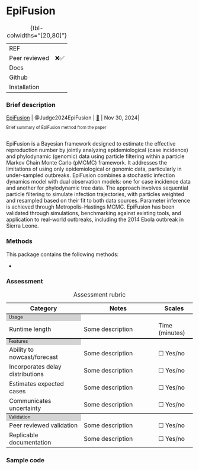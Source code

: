 # EpiFusion { .unnumbered}

| | 
|:---|:--------|
| REF| |
| Peer reviewed| ❌✅|
| Docs| |
| Github|  |
| Installation | |
: {tbl-colwidths="[20,80]"}

### Brief description

| [EpiFusion](package_EpiFusion.qmd) | @Judge2024EpiFusion | [🔗](https://github.com/ciarajudge/EpiFusion) | Nov 30, 2024|

::: {style="font-size:0.8em"}
Brief summary of EpiFusion method from the paper<br><br>
:::

EpiFusion is a Bayesian framework designed to estimate the effective reproduction number by jointly analyzing epidemiological (case incidence) and phylodynamic (genomic) data using particle filtering within a particle Markov Chain Monte Carlo (pMCMC) framework. It addresses the limitations of using only epidemiological or genomic data, particularly in under-sampled outbreaks. EpiFusion combines a stochastic infection dynamics model with dual observation models: one for case incidence data and another for phylodynamic tree data. The approach involves sequential particle filtering to simulate infection trajectories, with particles weighted and resampled based on their fit to both data sources. Parameter inference is achieved through Metropolis-Hastings MCMC. EpiFusion has been validated through simulations, benchmarking against existing tools, and application to real-world outbreaks, including the 2014 Ebola outbreak in Sierra Leone.


### Methods

This package contains the following methods:

- 

### Assessment

```{=html}
<table>
    <caption>Assessment rubric</caption>
    <!---HEADING --->
    <tr style="border-top: none;">
      <th style="font-weight: bold; width: 40%">Category</th>
      <th style="font-weight: bold; width: 40%">Notes</th>
      <th style="font-weight: bold; width: 20%">Scales</th>
    </tr>
    
        <!------ SECTION 1: USAGE -------->
    <tr columnspan="3", style="background-color: lightgrey;border-top: 2px solid;margin-top: 1;margin-bottom: 1; line-height: 1;font-size: 0.8em;">
      <td> Usage </td>
    </tr>

    <tr>
        <td>Runtime length</td>
        <td>Some description</td>
        <td>
          Time (minutes)
        </td>
    </tr>
      
      <!------ SECTION 2: FEATURES -------->
    <tr columnspan="3", style="background-color: lightgrey;border-top: 2px solid;margin-top: 1;margin-bottom: 1; line-height: 1;font-size: 0.8em;">
      <td> Features </td>
    </tr>
        <tr>
        <td>Ability to nowcast/forecast</td>
        <td>Some description</td>
        <td>
          ☐ Yes/no
                  </td>
    </tr>
                    <tr>
        <td>Incorporates delay distributions</td>
        <td>Some description</td>
        <td>
          ☐ Yes/no
        </td>
    </tr>
    
                        <tr>
        <td>Estimates expected cases </td>
        <td>Some description</td>
        <td>
          ☐ Yes/no
        </td>
    </tr>

                        <tr>
        <td>Communicates uncertainty</td>
        <td>Some description</td>
        <td>
☐ Yes/no
        </td>
    </tr>

      <!------ SECTION 3: Validation -------->
    <tr columnspan="3", style="background-color: lightgrey;border-top: 2px solid;margin-top: 1;margin-bottom: 1; line-height: 1;font-size: 0.8em;">
      <td> Validation </td>
    </tr>
    
                        <tr>
        <td>Peer reviewed validation</td>
        <td>Some description</td>
        <td>
          ☐ Yes/no
        </td>
    </tr>
    
                        <tr>
        <td>Replicable documentation</td>
        <td>Some description</td>
        <td>
          ☐ Yes/no
        </td>
    </tr>


</table>

```



### Sample code
